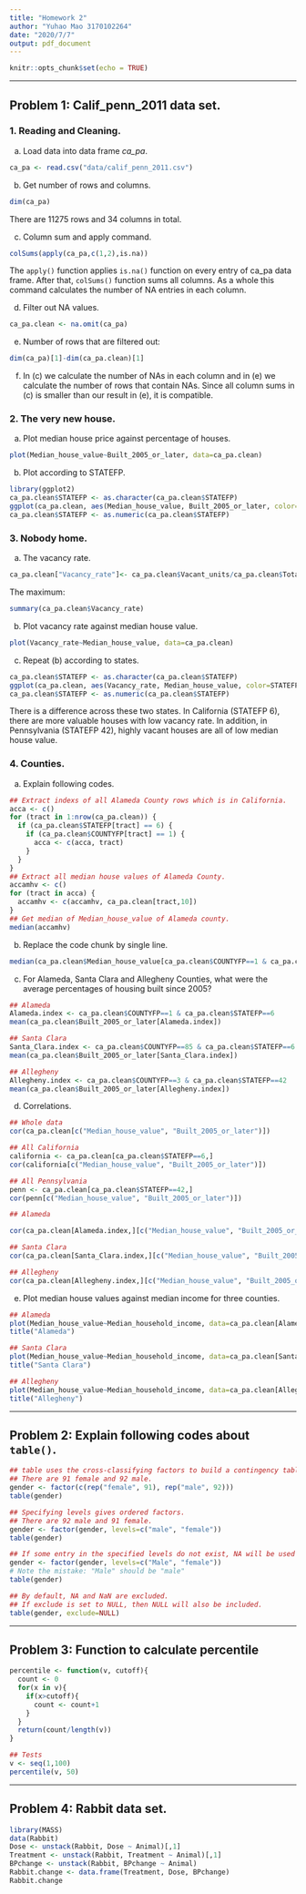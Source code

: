 ```yaml
---
title: "Homework 2"
author: "Yuhao Mao 3170102264"
date: "2020/7/7"
output: pdf_document
---
```


```r
knitr::opts_chunk$set(echo = TRUE)
```

*****
## **Problem 1: Calif_penn_2011 data set.**

### 1. Reading and Cleaning.

a. Load data into data frame *ca_pa*.
```r
ca_pa <- read.csv("data/calif_penn_2011.csv")
```

b. Get number of rows and columns.
```r
dim(ca_pa)
```
There are 11275 rows and 34 columns in total.

c. Column sum and apply command.
```r
colSums(apply(ca_pa,c(1,2),is.na))
```
The `apply()` function applies `is.na()` function on every entry of ca_pa data frame. After that, `colSums()` function sums all columns. As a whole this command calculates the number of NA entries in each column.

d. Filter out NA values.
```r
ca_pa.clean <- na.omit(ca_pa)
```

e. Number of rows that are filtered out:
```r
dim(ca_pa)[1]-dim(ca_pa.clean)[1]
```

f. In (c) we calculate the number of NAs in each column and in (e) we calculate the number of rows that contain NAs. Since all column sums in (c) is smaller than our result in (e), it is compatible.

### 2. The very new house.

a. Plot median house price against percentage of houses.
```r
plot(Median_house_value~Built_2005_or_later, data=ca_pa.clean)
```

b. Plot according to STATEFP.
```r
library(ggplot2)
ca_pa.clean$STATEFP <- as.character(ca_pa.clean$STATEFP)
ggplot(ca_pa.clean, aes(Median_house_value, Built_2005_or_later, color=STATEFP)) + geom_point()
ca_pa.clean$STATEFP <- as.numeric(ca_pa.clean$STATEFP)
```

### 3. Nobody home.
a. The vacancy rate.
```r
ca_pa.clean["Vacancy_rate"]<- ca_pa.clean$Vacant_units/ca_pa.clean$Total_units
```
The maximum:
```r
summary(ca_pa.clean$Vacancy_rate)
```

b. Plot vacancy rate against median house value.
```r
plot(Vacancy_rate~Median_house_value, data=ca_pa.clean)
```

c. Repeat (b) according to states.
```r
ca_pa.clean$STATEFP <- as.character(ca_pa.clean$STATEFP)
ggplot(ca_pa.clean, aes(Vacancy_rate, Median_house_value, color=STATEFP)) + geom_point()
ca_pa.clean$STATEFP <- as.numeric(ca_pa.clean$STATEFP)
```
There is a difference across these two states.
In California (STATEFP 6), there are more valuable houses with low vacancy rate. In addition, in Pennsylvania (STATEFP 42), highly vacant houses are all of low median house value.

### 4. Counties.
a. Explain following codes.
```r
## Extract indexs of all Alameda County rows which is in California.
acca <- c()
for (tract in 1:nrow(ca_pa.clean)) {
  if (ca_pa.clean$STATEFP[tract] == 6) {
    if (ca_pa.clean$COUNTYFP[tract] == 1) {
      acca <- c(acca, tract)
    }
  }
}
## Extract all median house values of Alameda County.
accamhv <- c()
for (tract in acca) {
  accamhv <- c(accamhv, ca_pa.clean[tract,10])
}
## Get median of Median_house_value of Alameda county.
median(accamhv)
```

b. Replace the code chunk by single line.
```r
median(ca_pa.clean$Median_house_value[ca_pa.clean$COUNTYFP==1 & ca_pa.clean$STATEFP==6])
```

c. For Alameda, Santa Clara and Allegheny Counties, what were the average percentages of housing built since 2005?
```r
## Alameda
Alameda.index <- ca_pa.clean$COUNTYFP==1 & ca_pa.clean$STATEFP==6
mean(ca_pa.clean$Built_2005_or_later[Alameda.index])
```
```r
## Santa Clara
Santa_Clara.index <- ca_pa.clean$COUNTYFP==85 & ca_pa.clean$STATEFP==6
mean(ca_pa.clean$Built_2005_or_later[Santa_Clara.index])
```
```r
## Allegheny
Allegheny.index <- ca_pa.clean$COUNTYFP==3 & ca_pa.clean$STATEFP==42
mean(ca_pa.clean$Built_2005_or_later[Allegheny.index])
```

d. Correlations.
```r
## Whole data
cor(ca_pa.clean[c("Median_house_value", "Built_2005_or_later")])
```
```r
## All California
california <- ca_pa.clean[ca_pa.clean$STATEFP==6,]
cor(california[c("Median_house_value", "Built_2005_or_later")])
```
```r
## All Pennsylvania
penn <- ca_pa.clean[ca_pa.clean$STATEFP==42,]
cor(penn[c("Median_house_value", "Built_2005_or_later")])
```
```r
## Alameda

cor(ca_pa.clean[Alameda.index,][c("Median_house_value", "Built_2005_or_later")])
```
```r
## Santa Clara
cor(ca_pa.clean[Santa_Clara.index,][c("Median_house_value", "Built_2005_or_later")])
```
```r
## Allegheny
cor(ca_pa.clean[Allegheny.index,][c("Median_house_value", "Built_2005_or_later")])
```

e. Plot median house values against median income for three counties.
```r
## Alameda
plot(Median_house_value~Median_household_income, data=ca_pa.clean[Alameda.index,])
title("Alameda")
```
```r
## Santa Clara
plot(Median_house_value~Median_household_income, data=ca_pa.clean[Santa_Clara.index,])
title("Santa Clara")
```
```r
## Allegheny
plot(Median_house_value~Median_household_income, data=ca_pa.clean[Allegheny.index,])
title("Allegheny")
```

*****
## Problem 2: Explain following codes about `table()`.
```r
## table uses the cross-classifying factors to build a contingency table of the counts at each combination of factor levels.
## There are 91 female and 92 male.
gender <- factor(c(rep("female", 91), rep("male", 92)))
table(gender)
```
```r
## Specifying levels gives ordered factors.
## There are 92 male and 91 female.
gender <- factor(gender, levels=c("male", "female"))
table(gender)
```
```r
## If some entry in the specified levels do not exist, NA will be used in the place.
gender <- factor(gender, levels=c("Male", "female"))
# Note the mistake: "Male" should be "male"
table(gender)
```
```r
## By default, NA and NaN are excluded.
## If exclude is set to NULL, then NULL will also be included.
table(gender, exclude=NULL)
```

*****
## Problem 3: Function to calculate percentile
```r
percentile <- function(v, cutoff){
  count <- 0
  for(x in v){
    if(x>cutoff){
      count <- count+1
    }
  }
  return(count/length(v))
}
```
```r
## Tests
v <- seq(1,100)
percentile(v, 50)
```

*****
## Problem 4: Rabbit data set.
```r
library(MASS)
data(Rabbit)
Dose <- unstack(Rabbit, Dose ~ Animal)[,1]
Treatment <- unstack(Rabbit, Treatment ~ Animal)[,1]
BPchange <- unstack(Rabbit, BPchange ~ Animal)
Rabbit.change <- data.frame(Treatment, Dose, BPchange)
Rabbit.change 
```

